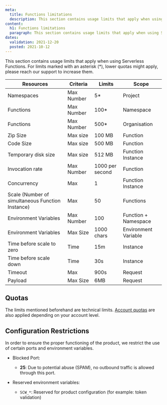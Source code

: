 ```yaml
---
meta:
  title: Functions limitations
  description: This section contains usage limits that apply when using Serverless Functions.
content:
  h1: Functions limitations
  paragraph: This section contains usage limits that apply when using Serverless Functions.
dates:
  validation: 2021-12-20
  posted: 2021-10-12
---
```


This section contains usage limits that apply when using Serverless Functions. For limits marked with an asterisk (*), lower quotas might apply, please reach our support to increase them.

| Resources                                        | Criteria   | Limits          | Scope                |
|--------------------------------------------------|------------|-----------------|----------------------|
| Namespaces                                       | Max Number | 5*              | Project              |
| Functions                                        | Max Number | 100*            | Namespace            |
| Functions                                        | Max Number | 500*            | Organisation         |
| Zip Size                                         | Max size   | 100 MB          | Function             |
| Code Size                                        | Max size   | 500 MB          | Function             |
| Temporary disk size                              | Max size   | 512 MB          | Function Instance    |
| Invocation rate                                  | Max Number | 1000 per second | Function             |
| Concurrency                                      | Max        | 1               | Function Instance    |
| Scale (Number of simultaneous Function Instance) | Max        | 50              | Functions            |
| Environment Variables                            | Max Number | 100             | Function + Namespace |
| Environment Variables                            | Max Size   | 1000 chars      | Environment Variable |
| Time before scale to zero                        | Time       | 15m             | Instance             |
| Time before scale down                           | Time       | 30s             | Instance             |
| Timeout                                          | Max        | 900s            | Request              |
| Payload                                          | Max Size   | 6MB             | Request              |

## Quotas

The limits mentioned beforehand are technical limits. [Account quotas](/console/my-account/reference-content/account-quotas/#serverless-functions) are also applied depending on your account level. 

## Configuration Restrictions

In order to ensure the proper functioning of the product, we restrict the use of certain ports and environment variables.

* Blocked Port: 
  * **25**: Due to potential abuse (SPAM), no outbound traffic is allowed through this port.

* Reserved environment variables: 
  * `SCW_*`: Reserved for product configuration (for example: token validation)
